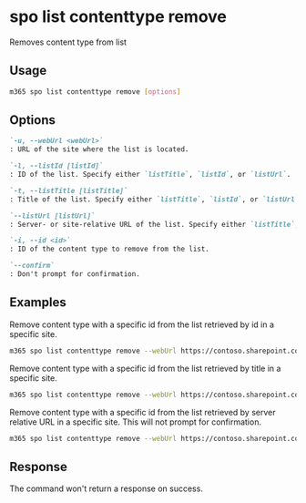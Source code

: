 
# spo list contenttype remove

Removes content type from list

## Usage

```sh
m365 spo list contenttype remove [options]
```

## Options

```md defintion-list
`-u, --webUrl <webUrl>`
: URL of the site where the list is located.

`-l, --listId [listId]`
: ID of the list. Specify either `listTitle`, `listId`, or `listUrl`.

`-t, --listTitle [listTitle]`
: Title of the list. Specify either `listTitle`, `listId`, or `listUrl`.

`--listUrl [listUrl]`
: Server- or site-relative URL of the list. Specify either `listTitle`, `listId`, or `listUrl`.

`-i, --id <id>`
: ID of the content type to remove from the list.

`--confirm`
: Don't prompt for confirmation.
```

<Global />

## Examples

Remove content type with a specific id from the list retrieved by id in a specific site.

```sh
m365 spo list contenttype remove --webUrl https://contoso.sharepoint.com/sites/project-x --listId 0cd891ef-afce-4e55-b836-fce03286cccf --id 0x010109010053EE7AEB1FC54A41B4D9F66ADBDC312A
```

Remove content type with a specific id from the list retrieved by title in a specific site.

```sh
m365 spo list contenttype remove --webUrl https://contoso.sharepoint.com/sites/project-x --listTitle Documents --id 0x010109010053EE7AEB1FC54A41B4D9F66ADBDC312A
```

Remove content type with a specific id from the list retrieved by server relative URL in a specific site. This will not prompt for confirmation.

```sh
m365 spo list contenttype remove --webUrl https://contoso.sharepoint.com/sites/project-x --listUrl 'sites/project-x/Documents' --contentTypeId 0x010109010053EE7AEB1FC54A41B4D9F66ADBDC312A --confirm
```

## Response

The command won't return a response on success.
